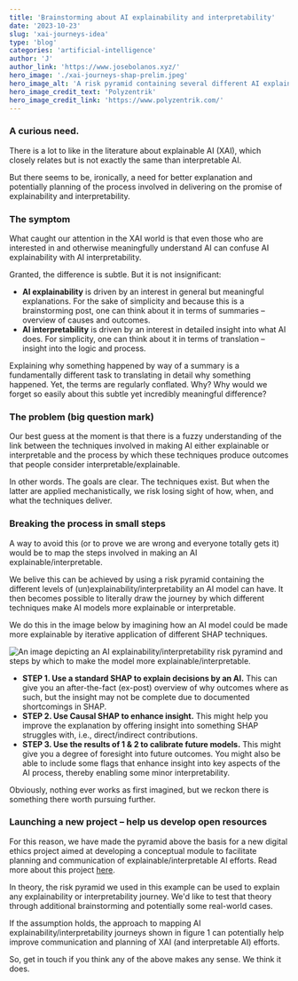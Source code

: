 ```yaml
---
title: 'Brainstorming about AI explainability and interpretability'
date: '2023-10-23'
slug: 'xai-journeys-idea'
type: 'blog'
categories: 'artificial-intelligence'
author: 'J'
author_link: 'https://www.josebolanos.xyz/'
hero_image: './xai-journeys-shap-prelim.jpeg'
hero_image_alt: 'A risk pyramid containing several different AI explainability/interpretability states.'
hero_image_credit_text: 'Polyzentrik'
hero_image_credit_link: 'https://www.polyzentrik.com/'
---
```


### A curious need. 
There is a lot to like in the literature about explainable AI (XAI), which closely relates but is not exactly the same than interpretable AI. 

But there seems to be, ironically, a need for better explanation and potentially planning of the process involved in delivering on the promise of explainability and interpretability.

### The symptom
What caught our attention in the XAI world is that even those who are interested in and otherwise meaningfully understand AI can confuse AI explainability with AI interpretability.

Granted, the difference is subtle. But it is not insignificant:
* **AI explainability** is driven by an interest in general but meaningful explanations. For the sake of simplicity and because this is a brainstorming post, one can think about it in terms of summaries – overview of causes and outcomes.
* **AI interpretability** is driven by an interest in detailed insight into what AI does. For simplicity, one can think about it in terms of translation – insight into the logic and process.

Explaining why something happened by way of a summary is a fundamentally different task to translating in detail why something happened. Yet, the terms are regularly conflated. Why? Why would we forget so easily about this subtle yet incredibly meaningful difference?

### The problem (big question mark)
Our best guess at the moment is that there is a fuzzy understanding of the link between the techniques involved in making AI either explainable or interpretable and the process by which these techniques produce outcomes that people consider interpretable/explainable.

In other words. The goals are clear. The techniques exist. But when the latter are applied mechanistically, we risk losing sight of how, when, and what the techniques deliver.

### Breaking the process in small steps
A way to avoid this (or to prove we are wrong and everyone totally gets it) would be to map the steps involved in making an AI explainable/interpretable. 

We belive this can be achieved by using a risk pyramid containing the different levels of (un)explainability/interpretability an AI model can have. It then becomes possible to literally draw the journey by which different techniques make AI models more explainable or interpretable. 

We do this in the image below by imagining how an AI model could be made more explainable by iterative application of different SHAP techniques.

![An image depicting an AI explainability/interpretability risk pyramind and steps by which to make the model more explainable/interpretable.](xai-journeys-shap-prelim.jpeg 'Figure 1. XAI Journeys - Imaginary SHAP.')

* **STEP 1. Use a standard SHAP to explain decisions by an AI.** This can give you an after-the-fact (ex-post) overview of why outcomes where as such, but the insight may not be complete due to documented shortcomings in SHAP.
* **STEP 2. Use Causal SHAP to enhance insight.** This might help you improve the explanation by offering insight into something SHAP struggles with, i.e., direct/indirect contributions.
* **STEP 3. Use the results of 1 & 2 to calibrate future models.** This might give you a degree of foresight into future outcomes. You might also be able to include some flags that enhance insight into key aspects of the AI process, thereby enabling some minor interpretability.

Obviously, nothing ever works as first imagined, but we reckon there is something there worth pursuing further.

### Launching a new project – help us develop open resources
For this reason, we have made the pyramid above the basis for a new digital ethics project aimed at developing a conceptual module to facilitate planning and communication of explainable/interpretable AI efforts. Read more about this project [here](http://localhost:8000/resources/xai-journeys/).

In theory, the risk pyramid we used in this example can be used to explain any explainability or interpretability journey. We'd like to test that theory through additional brainstorming and potentially some real-world cases.

If the assumption holds, the approach to mapping AI explainability/interpretability journeys shown in figure 1 can potentially help improve communication and planning of XAI (and interpretable AI) efforts.

So, get in touch if you think any of the above makes any sense. We think it does.
